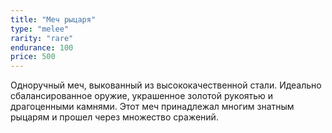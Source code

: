 ```yaml
---
title: "Меч рыцаря"
type: "melee"
rarity: "rare"
endurance: 100
price: 500
---
```


Одноручный меч, выкованный из высококачественной стали. Идеально сбалансированное оружие, украшенное золотой рукоятью и драгоценными камнями. Этот меч принадлежал многим знатным рыцарям и прошел через множество сражений. 